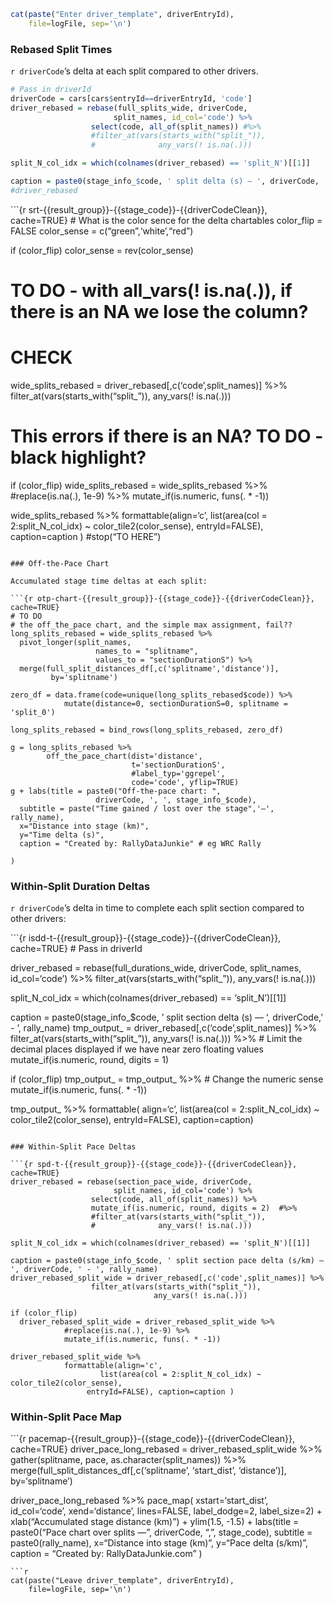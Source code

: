```r
cat(paste("Enter driver_template", driverEntryId),
    file=logFile, sep='\n')
```

### Rebased Split Times

`r driverCode`'s delta at each split compared to other drivers.

```r
# Pass in driverId
driverCode = cars[cars$entryId==driverEntryId, 'code']
driver_rebased = rebase(full_splits_wide, driverCode,
                       split_names, id_col='code') %>%
                  select(code, all_of(split_names)) #%>%
                  #filter_at(vars(starts_with("split_")),
                  #              any_vars(! is.na(.)))

split_N_col_idx = which(colnames(driver_rebased) == 'split_N')[[1]]

caption = paste0(stage_info_$code, ' split delta (s) — ', driverCode, ' — ', rally_name)
#driver_rebased
```


```{r srt-{{result_group}}-{{stage_code}}-{{driverCodeClean}}, cache=TRUE}
# What is the color sence for the delta chartables
color_flip = FALSE
color_sense = c("green",'white',"red")

if (color_flip)
  color_sense = rev(color_sense)

# TO DO - with all_vars(! is.na(.)), if there is an NA we lose the column?
# CHECK
wide_splits_rebased = driver_rebased[,c('code',split_names)] %>%
                        filter_at(vars(starts_with("split_")),
                                    any_vars(! is.na(.)))  

# This errors if there is an NA? TO DO - black highlight?
if (color_flip)
  wide_splits_rebased = wide_splits_rebased %>% 
          #replace(is.na(.), 1e-9) %>%
          mutate_if(is.numeric, funs(. * -1))

wide_splits_rebased %>%
            formattable(align='c',
                    list(area(col = 2:split_N_col_idx) ~ color_tile2(color_sense),
                 entryId=FALSE), caption=caption )
#stop("TO HERE")
```

### Off-the-Pace Chart

Accumulated stage time deltas at each split:

```{r otp-chart-{{result_group}}-{{stage_code}}-{{driverCodeClean}}, cache=TRUE}
# TO DO
# the off_the_pace chart, and the simple max assignment, fail??
long_splits_rebased = wide_splits_rebased %>%
  pivot_longer(split_names,
                   names_to = "splitname",
                   values_to = "sectionDurationS") %>%
  merge(full_split_distances_df[,c('splitname','distance')],
         by='splitname')

zero_df = data.frame(code=unique(long_splits_rebased$code)) %>%
            mutate(distance=0, sectionDurationS=0, splitname = 'split_0')

long_splits_rebased = bind_rows(long_splits_rebased, zero_df)

g = long_splits_rebased %>%
        off_the_pace_chart(dist='distance',
                           t='sectionDurationS',
                           #label_typ='ggrepel',
                           code='code', yflip=TRUE) 
g + labs(title = paste0("Off-the-pace chart: ", 
                   driverCode, ', ', stage_info_$code),
  subtitle = paste("Time gained / lost over the stage",'—', rally_name),
  x="Distance into stage (km)",
  y="Time delta (s)",
  caption = "Created by: RallyDataJunkie" # eg WRC Rally

) 
``` 



### Within-Split Duration Deltas

`r driverCode`'s delta in time to complete each split section compared to other drivers:

```{r isdd-t-{{result_group}}-{{stage_code}}-{{driverCodeClean}}, cache=TRUE}
# Pass in driverId

driver_rebased = rebase(full_durations_wide, driverCode,
                       split_names, id_col='code') %>%
                  filter_at(vars(starts_with("split_")),
                                any_vars(! is.na(.)))

split_N_col_idx = which(colnames(driver_rebased) == 'split_N')[[1]]

caption = paste0(stage_info_$code, ' split section delta (s) — ', driverCode, ' - ', rally_name)
tmp_output_ = driver_rebased[,c('code',split_names)] %>%
                  filter_at(vars(starts_with("split_")),
                                any_vars(! is.na(.)))  %>%
  # Limit the decimal places displayed if we have near zero floating values
  mutate_if(is.numeric, round, digits = 1)

if (color_flip)
  tmp_output_ = tmp_output_ %>%
      # Change the numeric sense
      mutate_if(is.numeric, funs(. * -1))

tmp_output_ %>%
    formattable( align='c',
            list(area(col = 2:split_N_col_idx) ~ color_tile2(color_sense),
                 entryId=FALSE), caption=caption)
```

### Within-Split Pace Deltas

```{r spd-t-{{result_group}}-{{stage_code}}-{{driverCodeClean}}, cache=TRUE}
driver_rebased = rebase(section_pace_wide, driverCode,
                       split_names, id_col='code') %>%
                  select(code, all_of(split_names)) %>%
                  mutate_if(is.numeric, round, digits = 2)  #%>%
                  #filter_at(vars(starts_with("split_")),
                  #              any_vars(! is.na(.)))

split_N_col_idx = which(colnames(driver_rebased) == 'split_N')[[1]]

caption = paste0(stage_info_$code, ' split section pace delta (s/km) — ', driverCode, ' - ', rally_name)
driver_rebased_split_wide = driver_rebased[,c('code',split_names)] %>%
                  filter_at(vars(starts_with("split_")),
                                any_vars(! is.na(.)))  

if (color_flip)
  driver_rebased_split_wide = driver_rebased_split_wide %>%
            #replace(is.na(.), 1e-9) %>%
            mutate_if(is.numeric, funs(. * -1))

driver_rebased_split_wide %>%
            formattable(align='c',
                    list(area(col = 2:split_N_col_idx) ~ color_tile2(color_sense),
                 entryId=FALSE), caption=caption )
```

### Within-Split Pace Map

```{r pacemap-{{result_group}}-{{stage_code}}-{{driverCodeClean}}, cache=TRUE}
driver_pace_long_rebased = driver_rebased_split_wide %>% 
                gather(splitname, pace,
                       as.character(split_names)) %>%
                merge(full_split_distances_df[,c('splitname',
                                          'start_dist', 'distance')],
                      by='splitname')

driver_pace_long_rebased %>%
    pace_map( xstart='start_dist', id_col='code',
         xend='distance', lines=FALSE, label_dodge=2,
         label_size=2) + xlab("Accumulated stage distance (km)") + ylim(1.5, -1.5) + labs(title = paste0("Pace chart over splits — ", driverCode, ", ", stage_code),
  subtitle = paste0(rally_name),
  x="Distance into stage (km)",
  y="Pace delta (s/km)",
  caption = "Created by: RallyDataJunkie.com" ) 
```
```r
cat(paste("Leave driver_template", driverEntryId),
    file=logFile, sep='\n')
```
